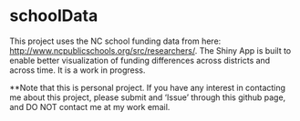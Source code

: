 # schoolData
This project uses the NC school funding data from here: [http://www.ncpublicschools.org/src/researchers/](http://www.ncpublicschools.org/src/researchers/).  The Shiny App is built to enable better visualization of funding differences across districts and across time.  It is a work in progress.    

**Note that this is personal project.  If you have any interest in contacting me about this project, please submit and 'Issue' through this github page, and DO NOT contact me at my work email. 
